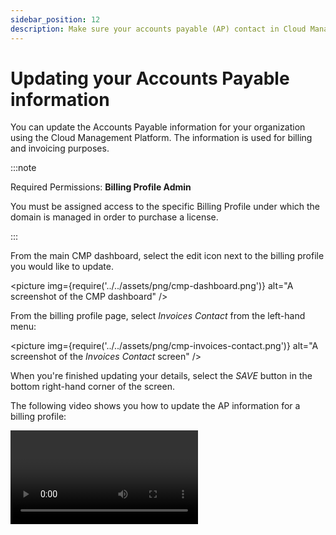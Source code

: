```yaml
---
sidebar_position: 12
description: Make sure your accounts payable (AP) contact in Cloud Management Platform is updated.
---
```


# Updating your Accounts Payable information

You can update the Accounts Payable information for your organization using the Cloud Management Platform. The information is used for billing and invoicing purposes.

:::note

Required Permissions: **Billing Profile Admin**

You must be assigned access to the specific Billing Profile under which the domain is managed in order to purchase a license.

:::

From the main CMP dashboard, select the edit icon next to the billing profile you would like to update.

<picture
  img={require('../../assets/png/cmp-dashboard.png')}
  alt="A screenshot of the CMP dashboard"
/>

From the billing profile page, select _Invoices Contact_ from the left-hand menu:

<picture
  img={require('../../assets/png/cmp-invoices-contact.png')}
  alt="A screenshot of the _Invoices Contact_ screen"
/>

When you're finished updating your details, select the _SAVE_ button in the bottom right-hand corner of the screen.

The following video shows you how to update the AP information for a billing profile:

<video
  type="loom"
  id="d4b4d1e35f65414b9d59e1290c57badb"
  thumb="-00001.gif"
/>
